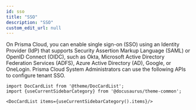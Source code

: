 ```yaml
---
id: sso
title: "SSO"
description: "SSO"
custom_edit_url: null
---
```




On Prisma Cloud, you can enable single sign-on (SSO) using an Identity Provider (IdP) that supports Security Assertion Markup Language (SAML) or OpenID Connect (OIDC), such as Okta, Microsoft Active Directory Federation Services (ADFS), Azure Active Directory (AD), Google, or OneLogin. Prisma Cloud System Administrators can use the following APIs to configure tenant SSO.



```mdx-code-block
import DocCardList from '@theme/DocCardList';
import {useCurrentSidebarCategory} from '@docusaurus/theme-common';

<DocCardList items={useCurrentSidebarCategory().items}/>
```
      